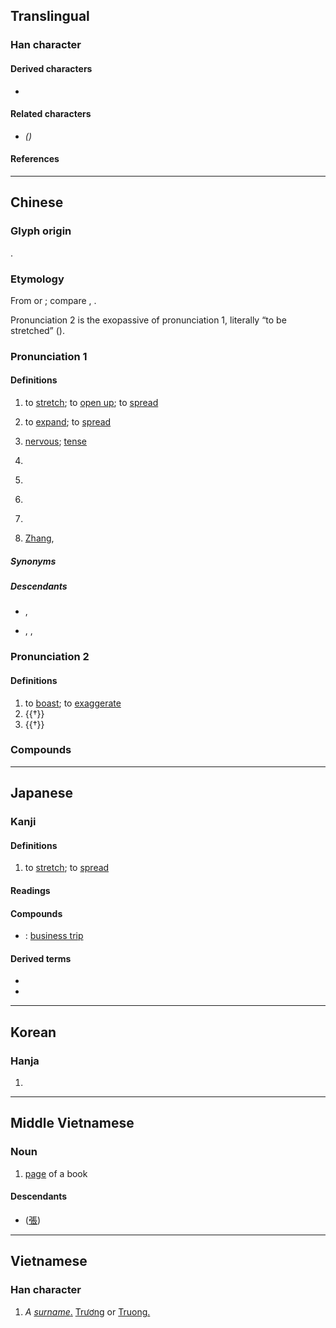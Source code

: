{{also|张}}
{{character info}}
==Translingual==

===Han character===
{{Han char|rn=57|rad=弓|as=08|sn=11|four=11232|canj=NSMV|ids=⿰弓長}}

====Derived characters====
* {{l|mul|[[𫣖]], [[𫫧]], [[㙣]], [[𢳫]], [[漲]]([[涨]]), [[㯑]], [[𧐊]], [[𨄰]]([[𬦵]]), [[𢊜]], [[𦸾]], [[瘬]], [[𢐓]]}}

====Related characters====
* {{l|mul|[[张]]}} ''({{w|Simplified Chinese}})''

====References====
{{Han ref|kx=0359.190|dkj=09812|dj=0675.330|hdz=20997.050|uh=5F35}}

----

==Chinese==
{{zh-forms|s=张}}
{{zh-wp|zh:張姓|yue:張氏|gan:張姓|cdo:Diŏng (sáng)|nan:Tiuⁿ (sèⁿ)|en:Zhang (surname)}}

===Glyph origin===
{{Han etym}}
{{Han compound|弓|長|t1=bow|c1=s|c2=p|ls=psc}}.

===Etymology===
From {{inh|zh|sit-pro|*g/m/b-raŋ||strong; firm; tense}} or {{inh|zh|sit-pro|*(d/t)aŋ||tense; tight}}; compare {{cog|bo|ཐང་པོ||tense; tight; firm}}, {{cog|my|တင်||to tighten; to be tight}}.

Pronunciation 2 is the exopassive of pronunciation 1, literally “to be stretched” ({{zh-ref|Schuessler, 2007}}).

===Pronunciation 1===
{{zh-pron
|m=zhāng
|ma=Zh-zhāng.ogg
|m-s=zang1
|c=zoeng1
|c-t=ziang1
|g=zong1
|h=pfs=chông;gd=zong1
|j=zon1
|mb=dióng
|md=diŏng
|mn=xm,qz,tp,kh,tc,hc,lk,sx,yl,km,mg:tiuⁿ/zz,tn:tioⁿ/pn:tiauⁿ/xm,qz,tw:tiong/zz:tiang
|mn_note=tiuⁿ/tioⁿ/tiauⁿ - colloquial (incl. surname); tiong/tiang - literary
|mn-t=ziang1/diên1/dion1
|mn-t_note=diên1 (Chaozhou), dion1 (Shantou) - surname
|w=1tsan
|x=
|mc=1
|oc=1
|cat=v,a,cls,pn
}}

====Definitions====
{{zh-hanzi}}

# to [[stretch]]; to [[open up]]; to [[spread]]
#: {{zh-x|張開|to open up, to spread}}
#: {{zh-x|張口|to gape, to yawn}}
# to [[expand]]; to [[spread]]
#: {{zh-x|擴張|to expand, expansion}}
#: {{zh-x|聲張|to make public, to disclose}}
# [[nervous]]; [[tense]]
#: {{zh-x|緊張|nervous}}
#: {{zh-x|張力|tension}}
# {{zh-classifier|things with a [[flat]] [[surface]]|t=[[sheet]]}}
#: {{zh-x|一 張 地圖|a map}}
#: {{zh-x|一 張 桌子{zi}|a table}}
#: {{zh-x|幾 張 凳|several chairs|C}}
#: {{zh-x|兩 張 紙|two sheets of paper|C}}
#: {{zh-x|高雄 一 張|One ticket to Kaohsiung|MN}}
# {{zh-classifier|[[vote]]s}}
# {{lb|zh|Cantonese|Hakka|Zhongshan Min}} {{zh-classifier|[[knife|knives]]}}
# {{lb|zh|Chinese astronomy}} ''{{w|Extended Net}}'' {{gloss|one of {{w|Twenty-Eight Mansions}}}} <!-- 張宿 consists of 張 (Extended Net) and 天廟 (Celestial Mansion) -->
# {{surname|zh}} [[Zhang]], {{n-g|listed #24 of the ''{{w|Baijiaxing}}''}}
#: {{zh-x|^張 ^藝-謀|{{w|Zhang Yimou|'''Zhang''' Yimou}}}}

=====Synonyms=====
{{zh-dial|把-2}}

=====Descendants=====
* {{desc|bor=1|en|Chang}}, {{l|en|Zhang}}
* {{desc|bor=1|tl|Chang}}, {{l|tl|Tiu}}, {{l|tl|Tiong}}

===Pronunciation 2===
{{zh-pron
|m=zhàng
|c=zoeng3
|mc=2
|oc=n,2
|dial=n
|cat=v
}}

====Definitions====
{{zh-hanzi}}

# to [[boast]]; to [[exaggerate]] {{q|now merged into Pronunciation 1}}
# {{†}} {{zh-original|脹}}
# {{†}} {{zh-original|帳}}

===Compounds===
{{zh-der|外弛內張|兩張皮|張家口|張良借箸|囂張|張果老|張羅殆盡|伸張|一弛一張|張羅彀弓|五角六張|張力|張王李趙|彭張|子張|張大其事|周程張朱|張載|做張做智|七張八嘴|失張失志|張口結舌|呼張喚李|張本|張致|張志|分張|張三丰|做張做致|主張|張嘴|慌慌張張|慌張|張潮|急張拘諸|失張倒怪|怒張|伸張正義|張舌騙口|乖張|大張聲勢|七嘴八張|張飲|張飛穿針|張顛|張良擇留|張羅|張繼|張綱埋輪|張眉弩眼|張目|張皇失措|張皇|張牙舞爪|張燈結彩|張燈掛彩|張榜|張望|張敞畫眉|張揚|張掛|張弛|張弓簇箭|張弓挾矢|張弓拔刃|張大其詞|張堪折轅|張口|張千|張冠李戴|張仙|張三李四|弩張劍拔|恢張|弛張|慢張|一張一弛|張猛龍碑|慌張勢煞|張天師|小全張|慌裡慌張|大張其詞|慌張慌智|助我張目|失張失智|失張冒勢|張三影|大張旗鼓|大全張|張貼|張儀舌|張脈|大張撻伐|哆張|單張匯票|劍拔弩張|張開|張大|僨張|張燈結綵|供張|張遷碑|張老師|張狂|做張做勢|侜張|喬主張|不事張揚|打張驚兒|熟魏生張|眼張失落|畫眉張敞|更張|沒張智|生張熟魏|海底擴張|眼張失道|改弦易張|擅作主張|滿張羅|樣張|打張雞兒|狐假鴟張|明目張膽|東張西望|氣燄高張|敷張揚厲|改弦更張|矜張|火傘高張|搭弩張弓|矜張顯著|皮張|番張跟斗|泥人張|拍張|片口張舌|改張易調|歙張|擴張戰果|榜張|沒張沒致|沒張倒置|氣焰囂張|掞張|有張沒智|比張比李|擴張|設張舉措|舒張壓|解弦更張|賁張|血脈賁張|虛張聲勢|蹶張|譸張|紙半張|顛張醉素|艾如張|舒張|舞爪張牙|金張|籠貫箱張|鋪張浪費|緊張不安|雄張|緊張病|誇張|緊張|綱舉目張|緊張理論|范張雞黍|鴟張|騙口張舌|紙張|誇張其辭|驚張|表面張力|靜脈曲張|開張|緊張大師|邊張子|聲張|門可張羅|開張大吉|鋪排張揚|重張|自作主張|輈張|關張|鋪張揚厲|誇張法|譸張為幻|輈張跋扈|虛張|鋪張|設席張筵|張灣|張宿|侏張|張莊|張家灣|張王|張家畈|張集|張家港|張家集|張巷|張咀|張家莊|張溝|張家嶺|張常臺|張谷英|底張|張橋}}

{{zh-cat|Beginning|Intermediate}}

----

==Japanese==

===Kanji===
{{ja-kanji|grade=5|rs=弓08}}

====Definitions====
# to [[stretch]]; to [[spread]]

====Readings====
{{ja-readings
|goon=ちょう
|kanon=ちょう
|kun=は-る, は-り
}}

====Compounds====
* {{ja-r|出%張|しゅっ%ちょう}}: [[business trip]]

====Derived terms====
* {{ja-r|頑%張る|がん%ばる}}
* {{ja-r|頑%張って|がん%ばって}}

----

==Korean==

===Hanja===
{{ko-hanja|장}}

# {{rfdef|ko|sort=弓08}}

----

==Middle Vietnamese==

===Noun===
{{head|mkh-mvi|noun|tr=blang}}

# [[page]] of a book

====Descendants====
* {{desc|vi|trang}} ([[張]])

----

==Vietnamese==

===Han character===
{{vi-readings|reading=trương, trang, chanh, choang, chương, giương, chăng, chướng, dăng|rs=弓08}}

# ''A [[surname]]''[[surname|.]] [[Trương]] or [[Truong|Truong.]]